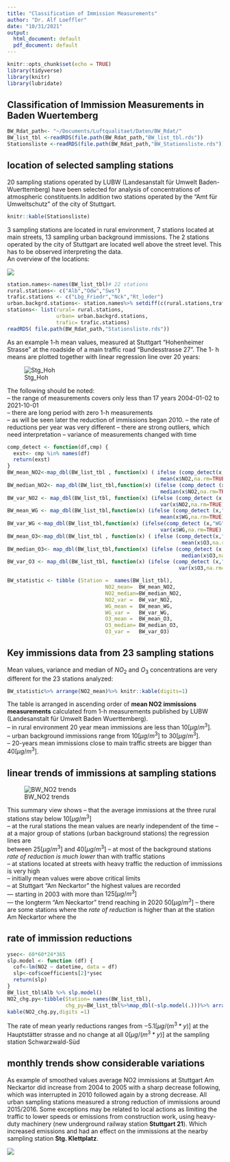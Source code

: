 ```yaml
---
title: "Classification of Immission Measurements"
author: "Dr. Alf Loeffler"
date: "10/31/2021"
output:
  html_document: default
  pdf_document: default
---
```


```r
knitr::opts_chunk$set(echo = TRUE)
library(tidyverse)
library(knitr)
library(lubridate)
```

## Classification of Immission Measurements in Baden Wuertemberg


```r
BW_Rdat_path<- "~/Documents/Luftqualitaet/Daten/BW_Rdat/"
BW_list_tbl <-readRDS(file.path(BW_Rdat_path,"BW_list_tbl.rds"))
Stationsliste <-readRDS(file.path(BW_Rdat_path,"BW_Stationsliste.rds"))
```
## location  of selected sampling stations
20 sampling stations operated by LUBW (Landesanstalt für Umwelt Baden-Wuerttemberg) have been selected for analysis of concentrations of atmospheric constituents.In addition two stations operated by the "Amt für Umweltschutz" of the city of Stuttgart.

```r
knitr::kable(Stationsliste)
```

3 sampling stations are located in rural environment,    7 stations located at main streets,    13 sampling urban background immissions.   The 2 stations operated by  the city of Stuttgart are located well above the street level. This has to be observed interpreting the data.   
An overview of the locations:


![](figs/BW_Uebersichtskarte.png)









```r
station.names<-names(BW_list_tbl)# 22 stations
rural.stations<- c("Alb","Odw","Sws")
trafic.stations <- c("Lbg_Friedr","Nck","Rt_leder")
urban.backgrd.stations<- station.names%>% setdiff(c(rural.stations,trafic.stations))
stations<- list(rural= rural.stations,
                urban= urban.backgrd.stations,
                trafic= trafic.stations)
readRDS( file.path(BW_Rdat_path,"Stationsliste.rds"))
```


As an example  1-h mean values, measured at Stuttgart  "Hohenheimer Strasse" at the roadside of a main traffic road "Bundesstrasse 27".   The 1- h means are plotted together with linear regression line over 20 years:

![Stg_Hoh](./figs/NO2_trend_20_years_Stuttgart Hohenheimer Straße.png)

The following should be noted:    
-- the range of measurements covers only less than 17 years 2004-01-02 to 2021-10-01    
-- there are long period with zero 1-h measurements    
-- as will be seen later the reduction of immissions began 2010.
-- the rate of reductions per year was very different
-- there are strong outliers, which need interpretation 
-- variance of measurements changed with time





```r
comp_detect <- function(df,cmp) {
  exst<- cmp %in% names(df)
  return(exst)
}
BW_mean_NO2<-map_dbl(BW_list_tbl , function(x) ( ifelse (comp_detect(x,"NO2"),
                                                  mean(x$NO2,na.rm=TRUE),NA)))
BW_median_NO2<- map_dbl(BW_list_tbl,function(x) (ifelse (comp_detect (x,"NO2"),
                                                  median(x$NO2,na.rm=TRUE),NA )))
BW_var_NO2 <- map_dbl(BW_list_tbl, function(x) (ifelse (comp_detect (x,"NO2"),
                                                  var(x$NO2,na.rm=TRUE),NA)))
BW_mean_WG <- map_dbl(BW_list_tbl,function(x) (ifelse (comp_detect (x,"WG"),
                                                  mean(x$WG,na.rm=TRUE),NA )))
BW_var_WG <-map_dbl(BW_list_tbl,function(x) (ifelse(comp_detect (x,"WG"),
                                                  var(x$WG,na.rm=TRUE),NA) ))
BW_mean_O3<-map_dbl(BW_list_tbl , function(x) ( ifelse (comp_detect(x,"O3"),
                                                         mean(x$O3,na.rm=TRUE),NA)))
BW_median_O3<- map_dbl(BW_list_tbl,function(x) (ifelse (comp_detect (x,"O3"),
                                                         median(x$O3,na.rm=TRUE),NA )))
BW_var_O3 <- map_dbl(BW_list_tbl, function(x) (ifelse (comp_detect (x,"O3"),
                                                        var(x$O3,na.rm=TRUE),NA)))

BW_statistic <- tibble (Station =  names(BW_list_tbl),
                                NO2_mean=  BW_mean_NO2,
                                NO2_median=BW_median_NO2,
                                NO2_var =  BW_var_NO2,
                                WG_mean =  BW_mean_WG,
                                WG_var =   BW_var_WG,
                                O3_mean =  BW_mean_O3,
                                O3_median= BW_median_O3,
                                O3_var =   BW_var_O3)
```
## Key  immissions data from 23 sampling stations 

Mean values, variance and median of $NO_2$ and $O_3$ concentrations are very different for the 23 stations analyzed: 

```r
BW_statistic%>% arrange(NO2_mean)%>% knitr::kable(digits=1)

```
The table is arranged in ascending order of **mean NO2 immissions measurements** calculated from 1-h measurements  published by LUBW (Landesanstalt für Umwelt Baden Wuerttemberg).    
-- in  rural environment 20 year mean immissions are less than  $10 [μg/m^3]$.  
-- urban background immissions range from $10 [μg/m^3]$ to $30 [μg/m^3]$.    
-- 20-years mean immissions  close to main traffic streets are bigger than $40 [μg/m^3]$.

## linear trends of immissions at sampling stations


![BW_NO2 trends](./figs/BW_NO2_linear_regression.png)


This summary view shows 
-- that the average immissions at the three rural stations stay below $10 [μg/m^3]$   
-- at the rural stations the mean values are nearly independent of the time 
-- at a major group of stations (urban background stations) the regression lines are   
   between $25 [μg/m^3]$ and $40 [μg/m^3]$
-- at most of the background stations *rate of reduction is much lower* than with traffic stations     
-- at stations located at streets with heavy traffic the reduction of immissions is very high   
-- initially mean values were above critical limits   
-- at Stuttgart "Am Neckartor" the highest values are recorded     
   --- starting in 2003 with more than $125 [μg/m^3]$     
   --- the longterm "Am Neckartor" trend reaching in 2020  $50 [μg/m^3]$
-- there are some stations where the *rate of reduction* is  higher than at the station Am Neckartor where the 


## rate of immission reductions
```r
ysec<- 60*60*24*365
slp.model <- function (df) {
  cof<-lm(NO2 ~ datetime, data = df)
  slp<-cof$coefficients[2]*ysec
  return(slp)
}
BW_list_tbl$Alb %>% slp.model()
NO2_chg.py<-tibble(Station= names(BW_list_tbl),
                   chg_py=BW_list_tbl%>%map_dbl(~slp.model(.)))%>% arrange(chg_py)
kable(NO2_chg.py,digits =1)

```

The rate of mean yearly reductions ranges from $-5.1[μg/(m^3*y)]$ at the Hauptstätter strasse and no change at all $0 [μg/(m^3*y)]$ at the sampling station Schwarzwald-Süd


## monthly trends show considerable variations

As example of smoothed values average NO2 immissions at Stuttgart Am Neckartor did increase from 2004 to 2005 with a sharp decrease following, which was interrupted in 2010 followed again by a strong decrease.
All urban sampling stations measured a strong reduction of immissions around 2015/2016. Some exceptions may be related to local actions as limiting the traffic to lower speeds or emissions from construction work, using heavy-duty machinery (new underground railway station __Stuttgart 21__). Which increased emissions and had an effect on the immissions at the nearby sampling station __Stg. Klettplatz__.


![](figs/BW_NO2_Immissions_average.png)




